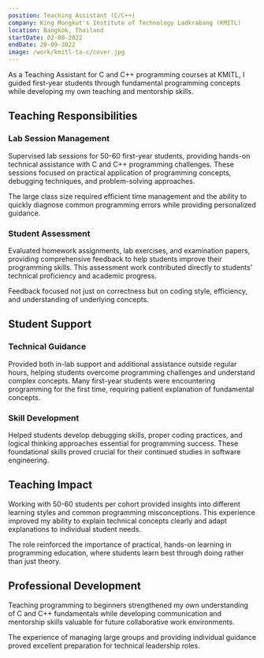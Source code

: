 ```yaml
---
position: Teaching Assistant (C/C++)
company: King Mongkut's Institute of Technology Ladkrabang (KMITL)
location: Bangkok, Thailand
startDate: 02-08-2022
endDate: 20-09-2022
image: /work/kmitl-ta-c/cover.jpg
---
```


As a Teaching Assistant for C and C++ programming courses at KMITL, I guided first-year students through fundamental programming concepts while developing my own teaching and mentorship skills.

## Teaching Responsibilities

### Lab Session Management

Supervised lab sessions for 50-60 first-year students, providing hands-on technical assistance with C and C++ programming challenges. These sessions focused on practical application of programming concepts, debugging techniques, and problem-solving approaches.

The large class size required efficient time management and the ability to quickly diagnose common programming errors while providing personalized guidance.

### Student Assessment

Evaluated homework assignments, lab exercises, and examination papers, providing comprehensive feedback to help students improve their programming skills. This assessment work contributed directly to students' technical proficiency and academic progress.

Feedback focused not just on correctness but on coding style, efficiency, and understanding of underlying concepts.

## Student Support

### Technical Guidance

Provided both in-lab support and additional assistance outside regular hours, helping students overcome programming challenges and understand complex concepts. Many first-year students were encountering programming for the first time, requiring patient explanation of fundamental concepts.

### Skill Development

Helped students develop debugging skills, proper coding practices, and logical thinking approaches essential for programming success. These foundational skills proved crucial for their continued studies in software engineering.

## Teaching Impact

Working with 50-60 students per cohort provided insights into different learning styles and common programming misconceptions. This experience improved my ability to explain technical concepts clearly and adapt explanations to individual student needs.

The role reinforced the importance of practical, hands-on learning in programming education, where students learn best through doing rather than just theory.

## Professional Development

Teaching programming to beginners strengthened my own understanding of C and C++ fundamentals while developing communication and mentorship skills valuable for future collaborative work environments.

The experience of managing large groups and providing individual guidance proved excellent preparation for technical leadership roles.

